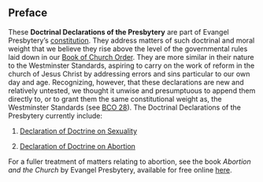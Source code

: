 ## Preface

These **Doctrinal Declarations of the Presbytery** are part of Evangel Presbytery's [constitution](https://bco.evangelpresbytery.com/#c.-constitution-defined). They address matters of such doctrinal and moral weight that we believe they rise above the level of the governmental rules laid down in our [Book of Church Order](https://bco.evangelpresbytery.com/). They are more similar in their nature to the Westminster Standards, aspiring to carry on the work of reform in the church of Jesus Christ by addressing errors and sins particular to our own day and age. Recognizing, however, that these declarations are new and relatively untested, we thought it unwise and presumptuous to append them directly to, or to grant them the same constitutional weight as, the Westminster Standards (see [BCO 28](https://bco.evangelpresbytery.com/02-Form-of-Government.html#amending-the-constitution-of-the-church)). The Doctrinal Declarations of the Presbytery currently include:

1. [Declaration of Doctrine on Sexuality](#sec-declaration-of-doctrine-on-sexuality)

2. [Declaration of Doctrine on Abortion](#sec-declaration-of-doctrine-on-abortion)

For a fuller treatment of matters relating to abortion, see the book *Abortion and the Church* by Evangel Presbytery, available for free online [here](https://abortion.evangelpresbytery.com).
